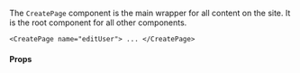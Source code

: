 
The `CreatePage` component is the main wrapper for all content on the site. It is the root component for all other components.

```tsx
<CreatePage name="editUser"> ... </CreatePage>
```

#### Props

<PropsTable>
  <SharedProps.name required />
  <SharedProps.children required />
  <SharedProps.key />
</PropsTable>
